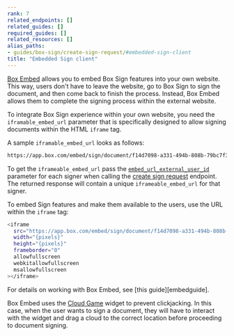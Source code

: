 ```yaml
---
rank: 7
related_endpoints: []
related_guides: []
required_guides: []
related_resources: []
alias_paths:
- guides/box-sign/create-sign-request/#embedded-sign-client
title: "Embedded Sign client"
---
```

[Box Embed][embed] allows you to embed Box Sign
features into your own website. This way, users
don't have to leave the website, go to Box Sign
to sign the document, and then come back to finish
the process.
Instead, Box Embed allows them
to complete the signing process
within the external website.

To integrate Box Sign experience within your
own website, you need the `iframable_embed_url`
parameter that is specifically designed to allow
signing documents within the HTML `iframe` tag.

A sample `iframable_embed_url` looks as follows:

```sh
https://app.box.com/embed/sign/document/f14d7098-a331-494b-808b-79bc7f3992a3/f14d7098-a331-494b-808b-79bc7f3992a4
```

To get the `iframeable_embed_url` pass the [`embed_url_external_user_id`][externalid] parameter for each signer when calling the [create sign request][signrequest] endpoint.
The returned response will contain a unique `iframeable_embed_url` for that signer.

To embed Sign features and make them
available to the users,
use the URL within the `iframe` tag:

```sh
<iframe
  src="https://app.box.com/embed/sign/document/f14d7098-a331-494b-808b-79bc7f3992a3/f14d7098-a331-494b-808b-79bc7f3992a4"
  width="{pixels}"
  height="{pixels}"
  frameborder="0"
  allowfullscreen
  webkitallowfullscreen
  msallowfullscreen
></iframe>
```

<Message>
For details on working with Box Embed, see [this guide][embedguide].
</Message>

Box Embed uses the [Cloud Game][cloudgame] widget to
prevent clickjacking.
In this case, when the user wants to sign
a document, they will have to interact
with the widget and drag a cloud to the correct
location before proceeding to document signing.

[embed]: g://embed/box-embed
[embedguide]: g://embed/box-embed#programmatically
[signrequest]: e://post-sign-requests
[externalid]: e://post-sign-requests#param-signers-embed_url_external_user_id
[cloudgame]: g://embed/box-embed#cloud-game